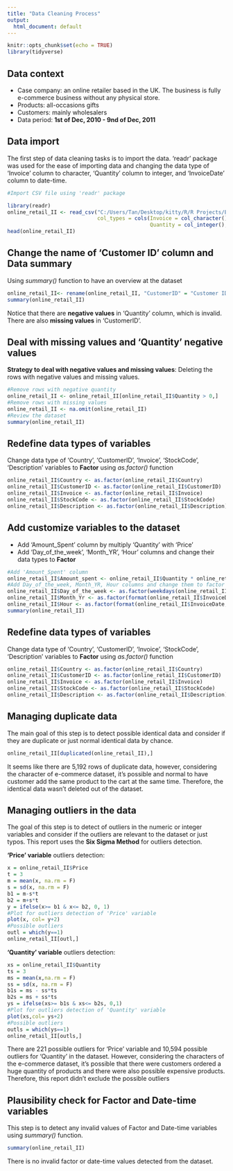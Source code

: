 ```yaml
---
title: "Data Cleaning Process"
output:
  html_document: default
---
```



```r
knitr::opts_chunk$set(echo = TRUE)
library(tidyverse)
```

## Data context

- Case company: an online retailer based in the UK. The business is fully e-commerce business without any physical store.
- Products: all-occasions gifts
- Customers: mainly wholesalers
- Data period: **1st of Dec, 2010 - 9nd of Dec, 2011**


## Data import

The first step of data cleaning tasks is to import the data. 'readr' package was used for the ease of importing data and changing the data type of 'Invoice' column to character, 'Quantity' column to integer, and 'InvoiceDate' column to date-time. 

```r
#Import CSV file using 'readr' package

library(readr)
online_retail_II <- read_csv("C:/Users/Tan/Desktop/kitty/R/R Projects/E-commerce Data/online_retail_II.csv", 
                             col_types = cols(Invoice = col_character(), 
                                              Quantity = col_integer(), InvoiceDate = col_datetime(format = "%d/%m/%Y %H.%M")))
head(online_retail_II)
```

## Change the name of 'Customer ID' column and Data summary

Using *summary()* function to have an overview at the dataset

```r
online_retail_II<- rename(online_retail_II, "CustomerID" = "Customer ID")
summary(online_retail_II)
```

Notice that there are **negative values** in 'Quantity' column, which is invalid. There are also **missing values** in 'CustomerID'.

## Deal with missing values and 'Quantity' negative values

**Strategy to deal with negative values and missing values**: Deleting the rows with negative values and missing values.

```r
#Remove rows with negative quantity
online_retail_II <- online_retail_II[online_retail_II$Quantity > 0,]
#Remove rows with missing values
online_retail_II <- na.omit(online_retail_II)
#Review the dataset
summary(online_retail_II)
```


## Redefine data types of variables

Change data type of 'Country', 'CustomerID', 'Invoice', 'StockCode', 'Description' variables to **Factor** using *as.factor()* function

```r
online_retail_II$Country <- as.factor(online_retail_II$Country)
online_retail_II$CustomerID <- as.factor(online_retail_II$CustomerID)
online_retail_II$Invoice <- as.factor(online_retail_II$Invoice)
online_retail_II$StockCode <- as.factor(online_retail_II$StockCode)
online_retail_II$Description <- as.factor(online_retail_II$Description)
```

## Add customize variables to the dataset

- Add 'Amount_Spent' column by multiply 'Quantity' with 'Price'
- Add 'Day_of_the_week', 'Month_YR', 'Hour' columns and change their data types to **Factor**

```r
#Add 'Amount_Spent' column
online_retail_II$Amount_spent <- online_retail_II$Quantity * online_retail_II$Price
#Add Day_of_the_week, Month_YR, Hour columns and change them to factor data type
online_retail_II$Day_of_the_week <- as.factor(weekdays(online_retail_II$InvoiceDate)) #there is no order on Saturday
online_retail_II$Month_Yr <- as.factor(format(online_retail_II$InvoiceDate, "%Y-%m"))
online_retail_II$Hour <- as.factor(format(online_retail_II$InvoiceDate, "%H"))
summary(online_retail_II)
```

## Redefine data types of variables

Change data type of 'Country', 'CustomerID', 'Invoice', 'StockCode', 'Description' variables to **Factor** using *as.factor()* function

```r
online_retail_II$Country <- as.factor(online_retail_II$Country)
online_retail_II$CustomerID <- as.factor(online_retail_II$CustomerID)
online_retail_II$Invoice <- as.factor(online_retail_II$Invoice)
online_retail_II$StockCode <- as.factor(online_retail_II$StockCode)
online_retail_II$Description <- as.factor(online_retail_II$Description)
```

## Managing duplicate data

The main goal of this step is to detect possible identical data and consider if they are duplicate or just normal identical data by chance.

```r
online_retail_II[duplicated(online_retail_II),]
```

It seems like there are 5,192 rows of duplicate data, however, considering the character of e-commerce dataset, it's possible and normal to have customer add the same product to the cart at the same time. Therefore, the identical data wasn't deleted out of the dataset.

## Managing outliers in the data

The goal of this step is to detect of outliers in the numeric or integer variables and consider if the outliers are relevant to the dataset or just typos. This report uses the **Six Sigma Method** for outliers detection.

**'Price' variable** outliers detection:

```r
x = online_retail_II$Price
t = 3
m = mean(x, na.rm = F)
s = sd(x, na.rm = F)
b1 = m-s*t
b2 = m+s*t
y = ifelse(x>= b1 & x<= b2, 0, 1)
#Plot for outliers detection of 'Price' variable
plot(x, col= y+2)
#Possible outliers
outl = which(y==1)
online_retail_II[outl,]
``` 

**'Quantity' variable** outliers detection:

```r
xs = online_retail_II$Quantity
ts = 3
ms = mean(x,na.rm = F)
ss = sd(x, na.rm = F)
b1s = ms - ss*ts
b2s = ms + ss*ts
ys = ifelse(xs>= b1s & xs<= b2s, 0,1)
#Plot for outliers detection of 'Quantity' variable
plot(xs,col= ys+2)
#Possible outliers
outls = which(ys==1)
online_retail_II[outls,]
```

There are 221 possible outliers for 'Price' variable and 10,594 possible outliers for 'Quantity' in the dataset. However, considering the characters of the e-commerce dataset, it's possible that there were customers ordered a huge quantity of products and there were also possible expensive products. Therefore, this report didn't exclude the possible outliers

## Plausibility check for Factor and Date-time variables

This step is to detect any invalid values of Factor and Date-time variables using *summary()* function.

```r
summary(online_retail_II)
```

There is no invalid factor or date-time values detected from the dataset.


